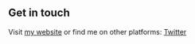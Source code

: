 ## Get in touch

Visit [my website](http://mosesoderanti.gatsbyjs.io?utm_source=cara&utm_medium=Starter) or find me on other platforms: [Twitter](https://www.twitter.com/oderantimoses )

